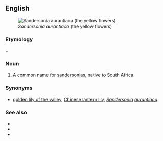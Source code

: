 {{slim-wikipedia|Christmas bells (disambiguation)}}
==English==
[[Image:Bildtankstelle 1 027.jpg|thumb|''Sandersonia aurantiaca'' (the yellow flowers)]]
===Etymology===
{{derv|en|Christmas|pos=noun}} + {{derv|en|bell|pos=noun}}

===Noun===
{{en-plural noun|head=[[Christmas]] [[bells]]}}

# {{botany}} A common name for [[sandersonia]]s, native to South Africa.

===Synonyms===
* {{sense|sandersonia}} [[golden lily of the valley]], [[Chinese lantern lily]], ''[[Sandersonia]] [[aurantiaca]]''

===See also===
* {{pedia}}
* {{specieslite|Sandersonia}}
* {{commonslite|Category:Sandersonia aurantiaca}}
